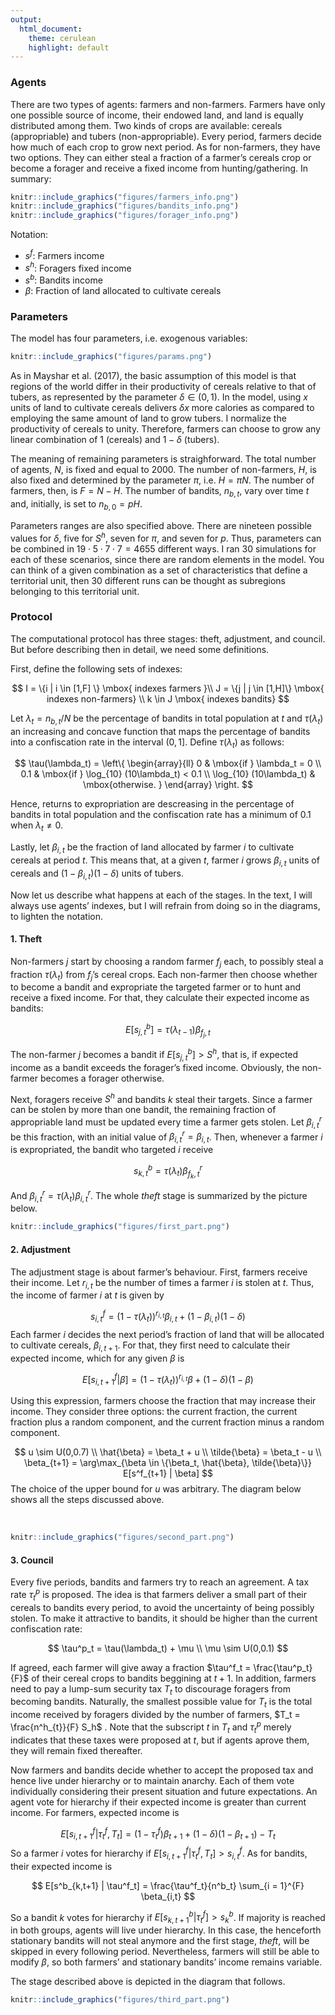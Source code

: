 ```yaml
---
output:   
  html_document:
    theme: cerulean
    highlight: default
---
```


### Agents

There are two types of agents: farmers and non-farmers. Farmers have only one possible source of income, their endowed land, and land is equally distributed among them. Two kinds of crops are available: cereals (appropriable) and tubers (non-appropriable). Every period, farmers decide how much of each crop to grow next period. As for non-farmers, they have two options. They can either steal a fraction of a farmer's cereals crop or become a forager and receive a fixed income from hunting/gathering. In summary:

```r
knitr::include_graphics("figures/farmers_info.png")
knitr::include_graphics("figures/bandits_info.png")
knitr::include_graphics("figures/forager_info.png")
```

Notation:

* $s^f$: Farmers income 
* $s^h$: Foragers fixed income
* $s^b$: Bandits income
* $\beta$: Fraction of land allocated to cultivate cereals

### Parameters

The model has four parameters, i.e. exogenous variables:

```r
knitr::include_graphics("figures/params.png")
```

As in Mayshar et al. (2017), the basic assumption of this model is that regions of the world differ in their productivity of cereals relative to that of tubers, as represented by the parameter $\delta \in (0,1)$. In the model, using $x$ units of land to cultivate cereals delivers $\delta x$ more calories as compared to employing the same amount of land to grow tubers. I normalize the productivity of cereals to unity. Therefore, farmers can choose to grow any linear combination of $1$ (cereals) and $1-\delta$ (tubers).

The meaning of remaining parameters is straighforward. The total number of agents, $N$, is fixed and equal to $2000$. The number of non-farmers, $H$, is also fixed and determined by the parameter $\pi$, i.e. $H = \pi N$. The number of farmers, then, is $F = N - H$. The number of bandits, $n_{b,t}$, vary over time $t$ and, initially, is set to $n_{b,0} = p H$. 

Parameters ranges are also specified above. There are nineteen possible values for $\delta$, five for $S^h$, seven for $\pi$, and seven for $p$. Thus, parameters can be combined in $19\cdot 5 \cdot 7 \cdot 7 = 4655$ different ways. I ran 30 simulations for each of these scenarios, since there are random elements in the model. You can think of a given combination as a set of characteristics that define a territorial unit, then 30 different runs can be thought as subregions belonging to this territorial unit. 

### Protocol

The computational protocol has three stages: theft, adjustment, and council. But before describing then in detail, we need some definitions.

First, define the following sets of indexes:

$$
I = \{i | i \in [1,F] \} \mbox{   indexes farmers }\\
J = \{j | j \in [1,H]\} \mbox{   indexes non-farmers} \\
k \in J \mbox{   indexes bandits}  
$$

Let $\lambda_t = n_{b,t}/N$ be the percentage of bandits in total population at $t$ and $\tau(\lambda_t)$ an increasing and concave function that maps the percentage of bandits into a confiscation rate in the interval $(0,1]$. Define $\tau(\lambda_t)$ as follows:

$$
\tau(\lambda_t) = 
\left\{
	\begin{array}{ll}
		 0  & \mbox{if } \lambda_t = 0 \\
		 0.1 & \mbox{if } \log_{10} (10\lambda_t) < 0.1 \\
		 \log_{10} (10\lambda_t) & \mbox{otherwise. } 
	\end{array}
\right.
$$

Hence, returns to expropriation are descreasing in the percentage of bandits in total population and the confiscation rate has a minimum of $0.1$ when $\lambda_t \neq 0$.

Lastly, let $\beta_{i,t}$ be the fraction of land allocated by farmer $i$ to cultivate cereals at period $t$. This means that, at a given $t$, farmer $i$ grows $\beta_{i,t}$ units of cereals and $(1-\beta_{i,t})(1-\delta)$ units of tubers. 

Now let us describe what happens at each of the stages. In the text, I will always use agents' indexes, but I will refrain from doing so in the diagrams, to lighten the notation. 

#### 1. Theft

Non-farmers $j$ start by choosing a random farmer $f_j$ each, to possibly steal a fraction $\tau(\lambda_t)$ from $f_j$'s cereal crops. Each non-farmer then choose whether to become a bandit and expropriate the targeted farmer or to hunt and receive a fixed income. For that, they calculate their expected income as bandits: 

$$
E[s^b_{j,t}] = \tau(\lambda_{t-1}) \beta_{f_j,t} 
$$

The non-farmer $j$ becomes a bandit if $E[s^b_{j,t}] > S^h$, that is, if expected income as a bandit exceeds the forager's fixed income. Obviously, the non-farmer becomes a forager otherwise.  

Next, foragers receive $S^h$ and bandits $k$ steal their targets. Since a farmer can be stolen by more than one bandit, the remaining fraction of appropriable land must be updated every time a farmer gets stolen. Let $\beta^r_{i,t}$ be this fraction, with an initial value of $\beta^r_{i,t} = \beta_{i,t}$. Then, whenever a farmer $i$ is expropriated, the bandit who targeted $i$ receive

$$
s^b_{k,t} = \tau(\lambda_{t}) \beta^r_{f_k,t} 
$$

And $\beta^r_{i,t} = \tau(\lambda_t)\beta^r_{i,t}$. The whole *theft* stage is summarized by the picture below.
$~$
```r
knitr::include_graphics("figures/first_part.png")
```

#### 2. Adjustment

The adjustment stage is about farmer's behaviour. First, farmers receive their income. Let $r_{i,t}$ be the number of times a farmer $i$ is stolen at $t$. Thus, the income of farmer $i$ at $t$ is given by

$$
s^f_{i,t} = (1-\tau(\lambda_t))^{r_{i,t}}\beta_{i,t} + (1-\beta_{i,t})(1-\delta)
$$
Each farmer $i$ decides the next period's fraction of land that will be allocated to cultivate cereals, $\beta_{i,t+1}$. For that, they first need to calculate their expected income, which for any given $\beta$ is

$$
E[s^f_{i,t+1} | \beta] = (1-\tau(\lambda_t))^{r_{i,t}}\beta + (1-\delta)(1-\beta)
$$

Using this expression, farmers choose the fraction that may increase their income. They consider three options: the current fraction, the current fraction plus a random component, and the current fraction minus a random component.

$$
u \sim U(0,0.7) \\
\hat{\beta} = \beta_t + u \\
\tilde{\beta} = \beta_t - u \\
\beta_{t+1} = \arg\max_{\beta \in \{\beta_t, \hat{\beta}, \tilde{\beta}\}} E[s^f_{t+1} | \beta]
$$
The choice of the upper bound for $u$ was arbitrary. The diagram below shows all the steps discussed above. 

$~$
```r
knitr::include_graphics("figures/second_part.png")
```

#### 3. Council

Every five periods, bandits and farmers try to reach an agreement. A tax rate $\tau^p_t$ is proposed. The idea is that farmers deliver a small part of their cereals to bandits every period, to avoid the uncertainty of being possibly stolen. To make it attractive to bandits, it should be higher than the current confiscation rate: 

$$
\tau^p_t = \tau(\lambda_t) + \mu \\
\mu \sim U(0,0.1)
$$

If agreed, each farmer will give away a fraction $\tau^f_t = \frac{\tau^p_t}{F}$ of their cereal crops to bandits beggining at $t+1$. In addition, farmers need to pay a lump-sum security tax $T_t$ to discourage foragers from becoming bandits. Naturally, the smallest possible value for $T_t$ is the total income received by foragers divided by the number of farmers, $T_t = \frac{n^h_{t}}{F} S_h$ . Note that the subscript $t$ in $T_t$ and $\tau^p_t$ merely indicates that these taxes were proposed at $t$, but if agents aprove them, they will remain fixed thereafter.

Now farmers and bandits decide whether to accept the proposed tax and hence live under hierarchy or to maintain anarchy. Each of them vote individually considering their present situation and future expectations. An agent vote for hierarchy if their expected income is greater than current income. For farmers, expected income is

$$
E[s^f_{i,t+1} | \tau^{f}_t, T_t] =  (1-\tau^f_{t})\beta_{t+1} + (1-\delta)(1-\beta_{t+1}) - T_t
$$
So a farmer $i$ votes for hierarchy if $E[s^f_{i,t+1} | \tau^{f}_t, T_t] > s^f_{i,t}$. As for bandits, their expected income is

$$
E[s^b_{k,t+1} | \tau^f_t] = \frac{\tau^f_t}{n^b_t} \sum_{i = 1}^{F} \beta_{i,t}  
$$

So a bandit $k$ votes for hierarchy if $E[s^b_{k,t+1} | \tau^f_t] > s^b_k$. If majority is reached in both groups, agents will live under hierarchy. In this case, the henceforth stationary bandits will not steal anymore and the first stage, *theft*, will be skipped in every following period. Nevertheless, farmers will still be able to modify $\beta$, so both farmers' and stationary bandits' income remains variable. 

The stage described above is depicted in the diagram that follows.
$~$
```r
knitr::include_graphics("figures/third_part.png")
```



<!-- ![](figures/farmers_info.png){width=30%} ![](figures/bandits_info.png){width=30%} ![](figures/forager_info.png){width=30%} -->

